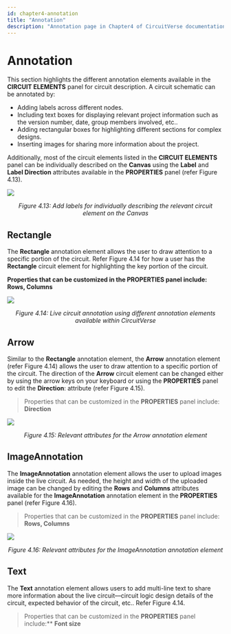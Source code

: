 ```yaml
---
id: chapter4-annotation
title: "Annotation"
description: "Annotation page in Chapter4 of CircuitVerse documentation."
---
```



# Annotation

This section highlights the different annotation elements available in the **CIRCUIT ELEMENTS** panel for circuit description. A circuit schematic can be annotated by:

*   Adding labels across different nodes.
*   Including text boxes for displaying relevant project information such as the version number, date, group members involved, etc.. 
*   Adding rectangular boxes for highlighting different sections for complex designs.
*   Inserting images for sharing more information about the project.

Additionally, most of the circuit elements listed in the **CIRCUIT ELEMENTS** panel can be individually described on the **Canvas** using the **Label** and **Label Direction** attributes available in the **PROPERTIES** panel (refer Figure 4.13).

![](/img/img_chapter4/4.13.png)

<div align="center"><em>Figure 4.13: Add labels for individually describing the relevant circuit element on the Canvas</em></div>

## Rectangle

The **Rectangle** annotation element allows the user to draw attention to a specific portion of the circuit. Refer Figure 4.14 for how a user has the **Rectangle** circuit element for highlighting the key portion of the circuit.

**Properties that can be customized in the PROPERTIES panel include:** **Rows, Columns**

![](/img/img_chapter4/4.14.png)

<div align="center"><em>Figure 4.14: Live circuit annotation using different annotation elements available within CircuitVerse</em></div>

## Arrow

Similar to the **Rectangle** annotation element, the **Arrow** annotation element (refer Figure 4.14) allows the user to draw attention to a specific portion of the circuit. The direction of the **Arrow** circuit element can be changed either by using the arrow keys on your keyboard or using the **PROPERTIES** panel to edit the **Direction**: attribute (refer Figure 4.15).

> Properties that can be customized in the **PROPERTIES** panel include: **Direction**

![](/img/img_chapter4/4.15.png)

<div align="center"><em>Figure 4.15: Relevant attributes for the Arrow annotation element</em></div>

## ImageAnnotation

The **ImageAnnotation** annotation element allows the user to upload images inside the live circuit. As needed, the height and width of the uploaded image can be changed by editing the **Rows** and **Columns** attributes available for the **ImageAnnotation** annotation element in the **PROPERTIES** panel (refer Figure 4.16).

>Properties that can be customized in the **PROPERTIES** panel include: **Rows, Columns**

![](/img/img_chapter4/4.16.png)

<div align="center"><em>Figure 4.16: Relevant attributes for the ImageAnnotation annotation element</em></div>

## Text

The **Text** annotation element allows users to add multi-line text to share more information about the live circuit––circuit logic design details of the circuit, expected behavior of the circuit, etc.. Refer Figure 4.14.

>Properties that can be customized in the **PROPERTIES** panel include:** **Font size**